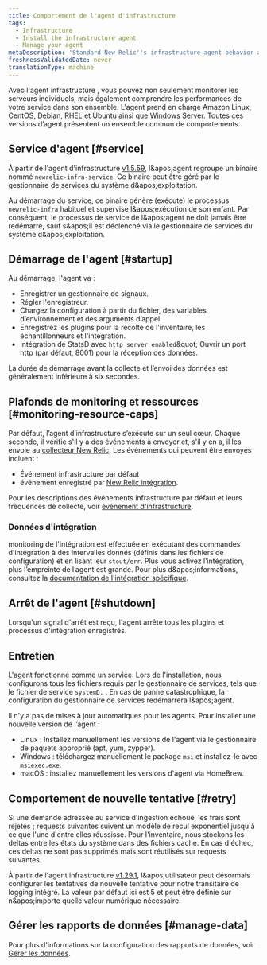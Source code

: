```yaml
---
title: Comportement de l'agent d'infrastructure
tags:
  - Infrastructure
  - Install the infrastructure agent
  - Manage your agent
metaDescription: 'Standard New Relic''s infrastructure agent behavior at startup, retry, maintenance, shutdown, etc.'
freshnessValidatedDate: never
translationType: machine
---
```


Avec l&apos;agent infrastructure , vous pouvez non seulement monitorer les serveurs individuels, mais également comprendre les performances de votre service dans son ensemble. L&apos;agent prend en charge Amazon Linux, CentOS, Debian, RHEL et Ubuntu ainsi que [Windows Server](/docs/infrastructure-install-windows-server). Toutes ces versions d’agent présentent un ensemble commun de comportements.

## Service d&apos;agent [#service]

À partir de l&apos;agent d&apos;infrastructure [v1.5.59](/docs/release-notes/infrastructure-release-notes/infrastructure-agent-release-notes/new-relic-infrastructure-agent-1559), l&amp;apos;agent regroupe un binaire nommé `newrelic-infra-service`. Ce binaire peut être géré par le gestionnaire de services du système d&amp;apos;exploitation.

Au démarrage du service, ce binaire génère (exécute) le processus `newrelic-infra` habituel et supervise l&amp;apos;exécution de son enfant. Par conséquent, le processus de service de l&amp;apos;agent ne doit jamais être redémarré, sauf s&amp;apos;il est déclenché via le gestionnaire de services du système d&amp;apos;exploitation.

## Démarrage de l&apos;agent [#startup]

Au démarrage, l&apos;agent va :

* Enregistrer un gestionnaire de signaux.
* Régler l&apos;enregistreur.
* Chargez la configuration à partir du fichier, des variables d’environnement et des arguments d’appel.
* Enregistrez les plugins pour la récolte de l&apos;inventaire, les échantillonneurs et l&apos;intégration.
* Intégration de StatsD avec `http_server_enabled`&amp;quot; Ouvrir un port http (par défaut, 8001) pour la réception des données.

La durée de démarrage avant la collecte et l’envoi des données est généralement inférieure à six secondes.

## Plafonds de monitoring et ressources [#monitoring-resource-caps]

Par défaut, l’agent d’infrastructure s’exécute sur un seul cœur. Chaque seconde, il vérifie s&apos;il y a des événements à envoyer et, s&apos;il y en a, il les envoie au [collecteur New Relic](/docs/using-new-relic/welcome-new-relic/getting-started/glossary#collector). Les événements qui peuvent être envoyés incluent :

* Événement infrastructure par défaut
* événement enregistré par [New Relic intégration](/docs/infrastructure/infrastructure-integrations/get-started/introduction-infrastructure-integrations).

Pour les descriptions des événements infrastructure par défaut et leurs fréquences de collecte, voir [événement d&apos;infrastructure](/docs/infrastructure/new-relic-infrastructure/data-instrumentation/default-infrastructure-attributes-events#h2-Infrastructure-events).

### Données d&apos;intégration

monitoring de l&apos;intégration est effectuée en exécutant des commandes d&apos;intégration à des intervalles donnés (définis dans les fichiers de configuration) et en lisant leur `stout/err`. Plus vous activez l’intégration, plus l’empreinte de l’agent est grande. Pour plus d&amp;apos;informations, consultez la [documentation de l&apos;intégration spécifique](/docs/infrastructure/infrastructure-integrations/get-started/introduction-infrastructure-integrations).

## Arrêt de l&apos;agent [#shutdown]

Lorsqu&apos;un signal d&apos;arrêt est reçu, l&apos;agent arrête tous les plugins et processus d&apos;intégration enregistrés.

## Entretien

L&apos;agent fonctionne comme un service. Lors de l&apos;installation, nous configurons tous les fichiers requis par le gestionnaire de services, tels que le fichier de service `systemD.` . En cas de panne catastrophique, la configuration du gestionnaire de services redémarrera l&amp;apos;agent.

Il n&apos;y a pas de mises à jour automatiques pour les agents. Pour installer une nouvelle version de l’agent :

* Linux : Installez manuellement les versions de l&apos;agent via le gestionnaire de paquets approprié (apt, yum, zypper).
* Windows : téléchargez manuellement le package `msi` et installez-le avec `msiexec.exe`.
* macOS : installez manuellement les versions d&apos;agent via HomeBrew.

## Comportement de nouvelle tentative [#retry]

Si une demande adressée au service d&apos;ingestion échoue, les frais sont rejetés ; requests suivantes suivent un modèle de recul exponentiel jusqu&apos;à ce que l&apos;une d&apos;entre elles réussisse. Pour l&apos;inventaire, nous stockons les deltas entre les états du système dans des fichiers cache. En cas d&apos;échec, ces deltas ne sont pas supprimés mais sont réutilisés sur requests suivantes.

À partir de l&apos;agent infrastructure [v1.29.1](/docs/release-notes/infrastructure-release-notes/infrastructure-agent-release-notes/new-relic-infrastructure-agent-1291), l&amp;apos;utilisateur peut désormais configurer les tentatives de nouvelle tentative pour notre transitaire de logging intégré. La valeur par défaut ici est 5 et peut être définie sur n&amp;apos;importe quelle valeur numérique nécessaire.

## Gérer les rapports de données [#manage-data]

Pour plus d&apos;informations sur la configuration des rapports de données, voir [Gérer les données](/docs/infrastructure/manage-your-data/data-instrumentation/manage-infrastructure-data-reporting).